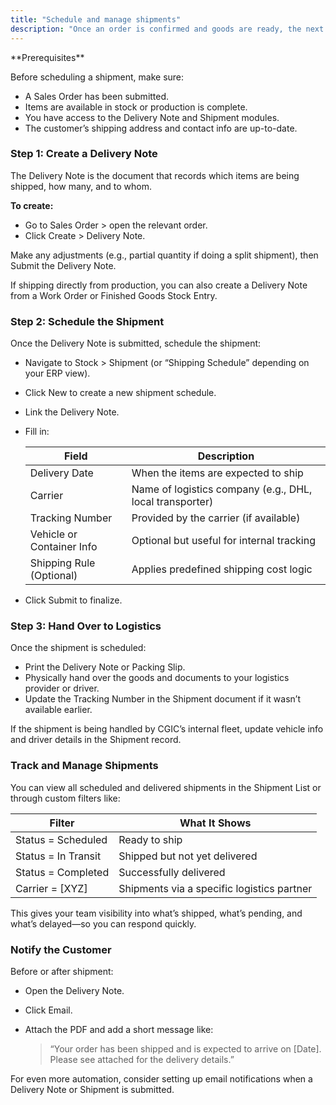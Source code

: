 ```yaml
---
title: "Schedule and manage shipments"
description: "Once an order is confirmed and goods are ready, the next step is making sure they get to the customer—on time, in full, and with all the right documentation. At CGIC, we plan, schedule, and track shipments smoothly from warehouse to customer."
---
```


<Info>
  **Prerequisites**

  Before scheduling a shipment, make sure:

  - A Sales Order has been submitted.
  - Items are available in stock or production is complete.
  - You have access to the Delivery Note and Shipment modules.
  - The customer’s shipping address and contact info are up-to-date.
</Info>

### Step 1: Create a Delivery Note

The Delivery Note is the document that records which items are being shipped, how many, and to whom.

**To create:**

- Go to Sales Order \> open the relevant order.
- Click Create \> Delivery Note.

Make any adjustments (e.g., partial quantity if doing a split shipment), then Submit the Delivery Note.

<Tip>
  If shipping directly from production, you can also create a Delivery Note from a Work Order or Finished Goods Stock Entry.
</Tip>

### Step 2: Schedule the Shipment

Once the Delivery Note is submitted, schedule the shipment:

- Navigate to Stock \> Shipment (or “Shipping Schedule” depending on your ERP view).
- Click New to create a new shipment schedule.
- Link the Delivery Note.
- Fill in:

  | Field                     | Description                                              |
  | ------------------------- | -------------------------------------------------------- |
  | Delivery Date             | When the items are expected to ship                      |
  | Carrier                   | Name of logistics company (e.g., DHL, local transporter) |
  | Tracking Number           | Provided by the carrier (if available)                   |
  | Vehicle or Container Info | Optional but useful for internal tracking                |
  | Shipping Rule (Optional)  | Applies predefined shipping cost logic                   |
- Click Submit to finalize.

### Step 3: Hand Over to Logistics

Once the shipment is scheduled:

- Print the Delivery Note or Packing Slip.
- Physically hand over the goods and documents to your logistics provider or driver.
- Update the Tracking Number in the Shipment document if it wasn’t available earlier.

<Note>
  If the shipment is being handled by CGIC’s internal fleet, update vehicle info and driver details in the Shipment record.
</Note>

### Track and Manage Shipments

You can view all scheduled and delivered shipments in the Shipment List or through custom filters like:

| Filter              | What It Shows                              |
| ------------------- | ------------------------------------------ |
| Status = Scheduled  | Ready to ship                              |
| Status = In Transit | Shipped but not yet delivered              |
| Status = Completed  | Successfully delivered                     |
| Carrier = [XYZ]     | Shipments via a specific logistics partner |

This gives your team visibility into what’s shipped, what’s pending, and what’s delayed—so you can respond quickly.

### Notify the Customer

Before or after shipment:

- Open the Delivery Note.
- Click Email.
- Attach the PDF and add a short message like:

  > “Your order has been shipped and is expected to arrive on [Date]. Please see attached for the delivery details.”

For even more automation, consider setting up email notifications when a Delivery Note or Shipment is submitted.